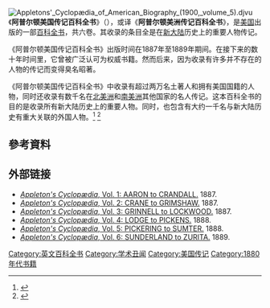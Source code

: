 [[File:Appletons'_Cyclopædia_of_American_Biography_(1900,_volume_5).djvu|thumb]]
《'''阿普尔顿美国传记百科全书'''》（{{lang-en|''Appletons' Cyclopædia of American Biography''}}），或译《'''阿普尔顿美洲传记百科全书'''》，是[[美国|美国]]出版的一部[[百科全书|百科全书]]，共六卷。其收录的条目全是在[[新大陆|新大陆]]历史上的重要人物传记。

《阿普尔顿美国传记百科全书》出版时间在1887年至1889年期间。在接下来的数十年时间里，它曾被广泛认可为权威书籍。然而后来，因为收录有许多并不存在的人物的传记而变得臭名昭著。

《阿普尔顿美国传记百科全书》中收录有超过两万名土著人和拥有美国国籍的人物，同时还收录有数千名在[[北美洲|北美洲]]和[[南美洲|南美洲]]其他国家的名人传记。这本百科全书的目的是收录所有新大陆历史上的重要人物。同时，也包含有大约一千名与新大陆历史有重大关联的外国人物。<ref>{{cite web|url=https://www.jstor.org/stable/1838499 |title=施莱辛格，亚瑟（1929）。 “艾伦·约翰逊的美国传记词典（评论）”（PDF）}}</ref> <ref>{{cite web|url=http://mr.crossref.org/iPage?doi=10.2307%2F1838499 |title=美国历史评论 35: 124. doi:10.2307/1838499}}</ref>


== 參考資料 == 
{{Reflist}}

== 外部链接 ==
{{Wikisourcelang|en|Appletons' Cyclopædia of American Biography|阿普尔顿美国传记百科全书}}
* [http://www.archive.org/details/AppletonsCyclopediaOfAmericanBiographyVol.1 ''Appleton's Cyclopædia'', Vol. 1: AARON to CRANDALL.] 1887.
* [http://www.archive.org/details/AppletonsCyclopediaOfAmericanBiographyVol.2 ''Appleton's Cyclopædia'', Vol. 2: CRANE to GRIMSHAW.] 1887.
* [http://www.archive.org/details/AppletonsCyclopediaOfAmericanBiographyVol.3 ''Appleton's Cyclopædia'', Vol. 3: GRINNELL to LOCKWOOD.] 1887.
* [http://www.archive.org/details/AppletonsCyclopediaOfAmericanBiographyVol.4 ''Appleton's Cyclopædia'', Vol. 4: LODGE to PICKENS.] 1888.
* [http://archive.org/details/appletonscyclopa05wils ''Appleton's Cyclopædia'', Vol. 5: PICKERING to SUMTER.] 1888.
* [http://www.archive.org/details/AppletonsCyclopediaOfAmericanBiographyVol.6 ''Appleton's Cyclopædia'', Vol. 6: SUNDERLAND to ZURITA.] 1889.

[[Category:英文百科全书|Category:英文百科全书]]
[[Category:学术丑闻|Category:学术丑闻]]
[[Category:美国传记|Category:美国传记]]
[[Category:1880年代书籍|Category:1880年代书籍]]